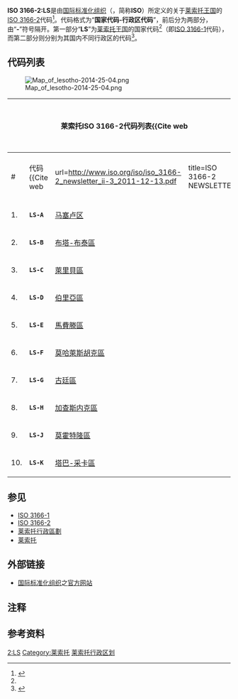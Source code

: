 '''ISO 3166-2:LS'''是由[[国际标准化组织|国际标准化组织]]（{{lang-en|{{lang|en|International Organization for Standardization}}}}，简称'''ISO'''{{efn|国际标准化组织简称的ISO源於[[希腊语|希腊语]][[:wikt:en:iso-|iso]]，有「同一」之意。并非其英语或法语名称的[[缩写|缩写]]。}}）所定义的关于[[莱索托王国|莱索托王国]]的[[ISO_3166-2|ISO 3166-2]]代码<ref name="aa3621">{{Cite web 
 |url=http://www.iso.org/iso/home/standards/country_codes/updates_on_iso_3166.htm?show=tab3 
 |title=Tracking changes in ISO 3166-2 
 |accessdate=2014-07-14 
 |author= 
 |last= 
 |first= 
 |authorlink= 
 |coauthors= 
 |date=2011-12-13 
 |year= 
 |month= 
 |trans_title= 
 |format= 
 |work=[[国际标准化组织|国际标准化组织]] 
 |publisher= 
 |pages= 
 |language=en 
 |doi= 
 |archiveurl=https://web.archive.org/web/20140321101217/http://www.iso.org/iso/home/standards/country_codes/updates_on_iso_3166.htm?show=tab3 
 |archivedate=2014-03-21 
 |quote=LS: LESOTHO:II-3 
 |deadurl=yes 
 }}</ref>。代码格式为“'''国家代码-行政区代码'''”，前后分为两部分，由“'''-'''”符号隔开。第一部分“'''LS'''{{efn|在只表示国家时也可用“'''LSO'''”或“'''426'''”表示，详见'''[[ISO_3166-1|ISO 3166-1]]'''}}”为[[莱索托王国|莱索托王国]]的国家代码<ref name=aa3621/>（即[[ISO_3166-1|ISO 3166-1]]代码），而第二部分则分别为其国内不同行政区的代码<ref>{{Cite web 
 |url=http://www.statoids.com/uls.html 
 |title=Districts of Lesotho 
 |accessdate=2014-07-14 
 |author=Gwillim Law 
 |last= 
 |first= 
 |authorlink= 
 |coauthors= 
 |date=2011-08-22 
 |year= 
 |month= 
 |trans_title= 
 |format= 
 |work=(www.statoids.com) 
 |publisher= 
 |pages= 
 |language=en 
 |doi= 
 |archiveurl=https://web.archive.org/web/20140701065442/http://statoids.com/uls.html 
 |archivedate=2014-07-01 
 |quote= 
 |deadurl=yes 
 }}</ref>。

== 代码列表 ==

[[File:Map_of_lesotho-2014-25-04.png|thumb]]

{| class="wikitable sortable"
!colspan="4"|莱索托ISO 3166-2代码列表<ref name="ami">{{Cite web
 |url         = http://www.bos.gov.ls/New%20Folder/Yearbook/SY%202010%20Complete.zip
 |title       = Statistical Yearbook 2010
 |accessdate  = 2014-07-10
 |author      = Liengoane Lefosa
 |last        = 
 |first       = 
 |authorlink  = 
 |coauthors   = 
 |date        = 
 |year        = June,2010年
 |month       = 
 |format      = pdf
 |work        = (www.bos.gov.ls)
 |publisher   = '''Bureau of Statistics'''
 |pages       = 9页
 |language    = en
 |doi         = 
 |archiveurl  = https://www.webcitation.org/query?url=http%3A%2F%2Fwww.bos.gov.ls%2FNew%2520Folder%2FYearbook%2FSY%25202010%2520Complete.zip&date=2014-07-10
 |archivedate = 2014-07-10
 |quote       = 
 |deadurl     = yes
}}</ref>
|-
! #
!代码<ref>{{Cite web 
 |url=http://www.iso.org/iso/iso_3166-2_newsletter_ii-3_2011-12-13.pdf 
 |title=ISO 3166-2 NEWSLETTER. 
 |accessdate=2014-07-13 
 |author= 
 |last= 
 |first= 
 |authorlink= 
 |coauthors= 
 |date=2011-12-13 
 |year= 
 |month= 
 |trans_title= 
 |format=pdf 
 |work=[[国际标准化组织|国际标准化组织]] 
 |publisher= 
 |pages=20页 
 |language=en 
 |doi= 
 |archiveurl=https://web.archive.org/web/20131110143808/http://www.iso.org/iso/iso_3166-2_newsletter_ii-3_2011-12-13.pdf 
 |archivedate=2013-11-10 
 |quote= 
 |deadurl=yes 
 }}</ref>
!区市
!英文
|-
| 1.
|<code>''' LS-A'''</code>
|[[马塞卢区|马塞卢区]]
|{{lang|en|Maseru District}} 
|-
| 2.
|<code>'''LS-B '''</code>
|[[布塔-布泰區|布塔-布泰區]]
|{{lang|en| Butha-Buthe District }}
|-
| 3.
|<code>''' LS-C'''</code>
|[[萊里貝區|萊里貝區]] 
|{{lang|en| Leribe District }}
|-
| 4.
|<code>'''LS-D '''</code>
|[[伯里亞區|伯里亞區]]
|{{lang|en| Berea District }}
|-
| 5.
|<code>'''LS-E '''</code>
|[[馬費滕區|馬費滕區]]
|{{lang|en| Mafeteng District }}
|-
| 6.
|<code>'''LS-F '''</code>
|[[莫哈萊斯胡克區|莫哈萊斯胡克區]]
|{{lang|en| Mohale's Hoek District }}
|-
| 7.
|<code>'''LS-G '''</code>
|[[古廷區|古廷區]]
|{{lang|en| Quthing District }}
|-
| 8.
|<code>'''LS-H '''</code>
|[[加查斯内克區|加查斯内克區]]
|{{lang|en| Qacha's Nek District  }} 
|-
| 9.
|<code>'''LS-J '''</code>
|[[莫霍特隆區|莫霍特隆區]]
|{{lang|en| Mokhotlong District }}
|-
| 10.
|<code>'''LS-K '''</code>
|[[塔巴-采卡區|塔巴-采卡區]]
|{{lang|en| Thaba-Tseka District }} 
|}

== 参见 ==

*[[ISO_3166-1|ISO 3166-1]]
*[[ISO_3166-2|ISO 3166-2]]
*[[莱索托行政區劃|莱索托行政區劃]]
*[[莱索托|莱索托]]

==外部链接==

*[[国际标准化组织|国际标准化组织]]之[http://www.iso.org/iso/home.html 官方网站]{{Wayback|url=http://www.iso.org/iso/home.html |date=20160522200213 }}

== 注释 ==

{{notelist|iger=}}

== 参考资料 ==

{{reflist}}

{{莱索托行政區劃}}
{{ISO 3166}}

[[Category:ISO_3166|2:LS]]
[[Category:莱索托|Category:莱索托]]
[[Category:莱索托行政区划|]]